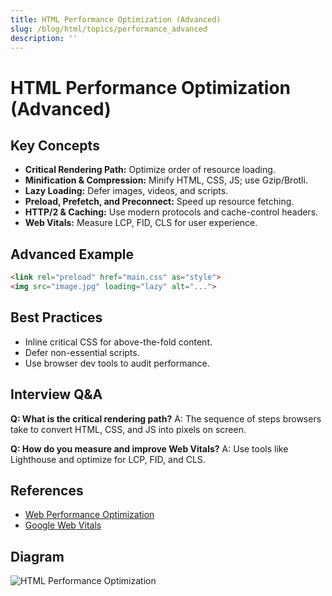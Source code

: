 ```yaml
---
title: HTML Performance Optimization (Advanced)
slug: /blog/html/topics/performance_advanced
description: ''
---
```

# HTML Performance Optimization (Advanced)

## Key Concepts
- **Critical Rendering Path:** Optimize order of resource loading.
- **Minification & Compression:** Minify HTML, CSS, JS; use Gzip/Brotli.
- **Lazy Loading:** Defer images, videos, and scripts.
- **Preload, Prefetch, and Preconnect:** Speed up resource fetching.
- **HTTP/2 & Caching:** Use modern protocols and cache-control headers.
- **Web Vitals:** Measure LCP, FID, CLS for user experience.

## Advanced Example
```html
<link rel="preload" href="main.css" as="style">
<img src="image.jpg" loading="lazy" alt="...">
```

## Best Practices
- Inline critical CSS for above-the-fold content.
- Defer non-essential scripts.
- Use browser dev tools to audit performance.

## Interview Q&A
**Q: What is the critical rendering path?**
A: The sequence of steps browsers take to convert HTML, CSS, and JS into pixels on screen.

**Q: How do you measure and improve Web Vitals?**
A: Use tools like Lighthouse and optimize for LCP, FID, and CLS.

## References
- [Web Performance Optimization](https://web.dev/fast/)
- [Google Web Vitals](https://web.dev/vitals/)

## Diagram
![HTML Performance Optimization](https://web.dev/images/web-performance-optimization.png)
